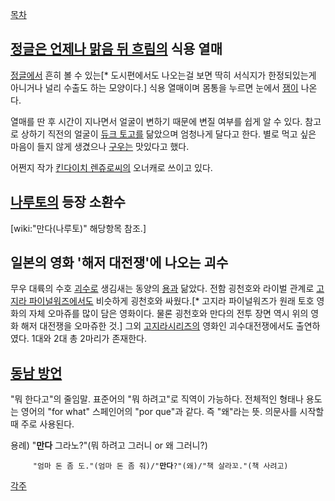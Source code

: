 [[목차]]

== [[정글은 언제나 맑음 뒤 흐림]]의 식용 열매 ==
[[정글]]에서 흔히 볼 수 있는[* 도시편에서도 나오는걸 보면 딱히 서식지가 한정되있는게 아니거나 널리 수출도 하는 모양이다.] 식용 열매이며 몸통을 누르면 눈에서 [[잼]]이 나온다.

열매를 딴 후 시간이 지나면서 얼굴이 변하기 때문에 변질 여부를 쉽게 알 수 있다.
참고로 상하기 직전의 얼굴이 [[듀크 토고]]를 닮았으며 엄청나게 달다고 한다. 별로 먹고 싶은 마음이 들지 않게 생겼으나 [[구우]]는 맛있다고 했다.

어쩐지 작가 [[킨다이치 렌쥬로]]씨의 오너캐로 쓰이고 있다.

== [[나루토]]의 등장 소환수 ==
[wiki:"만다(나루토)" 해당항목 참조.] 

== 일본의 영화 '해저 대전쟁'에 나오는 괴수 ==
무우 대륙의 수호 [[괴수]]로 생김새는 동양의 [[용]]과 닮았다. 전함 굉천호와 라이벌 관계로 [[고지라 파이널워즈]]에서도 비슷하게 굉천호와 싸웠다.[* 고지라 파이널워즈가 원래 토호 영화의 자체 오마쥬를 많이 담은 영화이다. 물론 굉천호와 만다의 전투 장면 역시 위의 영화 해저 대전쟁을 오마쥬한 것.] 그외 [[고지라]]시리즈의 영화인 괴수대전쟁에서도 출연하였다. 
1대와 2대 총 2마리가 존재한다.

== [[동남 방언]] ==
"뭐 한다고"의 줄임말. 표준어의 "뭐 하려고"로 직역이 가능하다. 전체적인 형태나 용도는 영어의 "for what" 스페인어의 "por que"과 같다. 즉 "왜"라는 뜻. 의문사를 시작할 때 주로 사용된다.

용례) "'''만다''' 그라노?"(뭐 하려고 그러니 or 왜 그러니?)
      "엄마 돈 좀 도."(엄마 돈 좀 줘)/"'''만다'''?"(왜)/"책 살라꼬."(책 사려고)

[[각주]]
